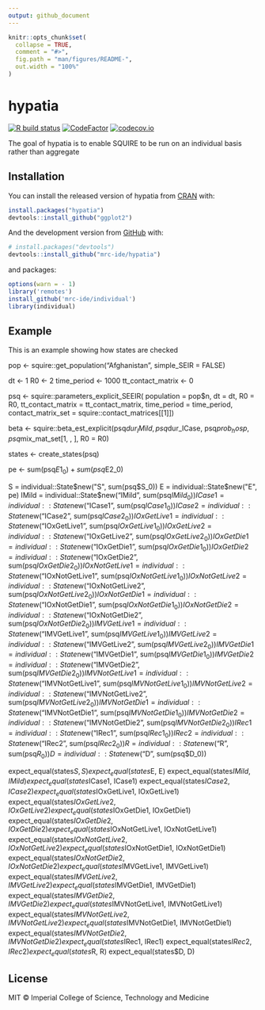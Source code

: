 ```yaml
---
output: github_document
---
```


<!-- README.md is generated from README.Rmd. Please edit that file -->

```r
knitr::opts_chunk$set(
  collapse = TRUE,
  comment = "#>",
  fig.path = "man/figures/README-",
  out.width = "100%"
)
```

# hypatia

<!-- badges: start -->
[![R build status](https://github.com/mrc-ide/hypatia/workflows/R-CMD-check/badge.svg)](https://github.com/mrc-ide/hypatia/actions)
[![CodeFactor](https://www.codefactor.io/repository/github/mrc-ide/hypatia/badge)](https://www.codefactor.io/repository/github/mrc-ide/hypatia)
[![codecov.io](https://codecov.io/github/mrc-ide/hypatia/coverage.svg?branch=main)](https://codecov.io/github/mrc-ide/hypatia?branch=main)
<!-- badges: end -->

The goal of hypatia is to enable SQUIRE to be run on an individual basis rather than aggregate

## Installation

You can install the released version of hypatia from [CRAN](https://CRAN.R-project.org) with:

``` r
install.packages("hypatia")
devtools::install_github("ggplot2")
```

And the development version from [GitHub](https://github.com/) with:

``` r
# install.packages("devtools")
devtools::install_github("mrc-ide/hypatia")
```

and packages:

``` r
options(warn = - 1) 
library('remotes')
install_github('mrc-ide/individual')
library(individual)
```

## Example
This is an example showing how states are checked


  pop <- squire::get_population("Afghanistan", simple_SEIR = FALSE)

  dt <- 1
  R0 <- 2
  time_period <- 1000
  tt_contact_matrix <- 0

  psq <- squire::parameters_explicit_SEEIR(
    population = pop$n,
    dt = dt,
    R0 = R0,
    tt_contact_matrix = tt_contact_matrix,
    time_period = time_period,
    contact_matrix_set = squire::contact_matrices[[1]])

  beta <- squire::beta_est_explicit(psq$dur_IMild, psq$dur_ICase,
                                    psq$prob_hosp,
                                    psq$mix_mat_set[1, , ], R0 = R0)

  states <- create_states(psq)

  pe <- sum(psq$E1_0) + sum(psq$E2_0)

  S = individual::State$new("S", sum(psq$S_0))
  E =  individual::State$new("E", pe)
  IMild = individual::State$new("IMild", sum(psq$IMild_0))
  ICase1 = individual::State$new("ICase1", sum(psq$ICase1_0))
  ICase2 = individual::State$new("ICase2", sum(psq$ICase2_0))
  IOxGetLive1 = individual::State$new("IOxGetLive1", sum(psq$IOxGetLive1_0))
  IOxGetLive2 = individual::State$new("IOxGetLive2", sum(psq$IOxGetLive2_0))
  IOxGetDie1 = individual::State$new("IOxGetDie1", sum(psq$IOxGetDie1_0))
  IOxGetDie2 = individual::State$new("IOxGetDie2", sum(psq$IOxGetDie2_0))
  IOxNotGetLive1 = individual::State$new("IOxNotGetLive1",
                                         sum(psq$IOxNotGetLive1_0))
  IOxNotGetLive2 = individual::State$new("IOxNotGetLive2",
                                         sum(psq$IOxNotGetLive2_0))
  IOxNotGetDie1 = individual::State$new("IOxNotGetDie1",
                                        sum(psq$IOxNotGetDie1_0))
  IOxNotGetDie2 = individual::State$new("IOxNotGetDie2",
                                        sum(psq$IOxNotGetDie2_0))
  IMVGetLive1 = individual::State$new("IMVGetLive1", sum(psq$IMVGetLive1_0))
  IMVGetLive2 = individual::State$new("IMVGetLive2", sum(psq$IMVGetLive2_0))
  IMVGetDie1 = individual::State$new("IMVGetDie1", sum(psq$IMVGetDie1_0))
  IMVGetDie2 = individual::State$new("IMVGetDie2", sum(psq$IMVGetDie2_0))
  IMVNotGetLive1 = individual::State$new("IMVNotGetLive1",
                                         sum(psq$IMVNotGetLive1_0))
  IMVNotGetLive2 = individual::State$new("IMVNotGetLive2",
                                         sum(psq$IMVNotGetLive2_0))
  IMVNotGetDie1 = individual::State$new("IMVNotGetDie1",
                                        sum(psq$IMVNotGetDie1_0))
  IMVNotGetDie2 = individual::State$new("IMVNotGetDie2",
                                        sum(psq$IMVNotGetDie2_0))
  IRec1 = individual::State$new("IRec1", sum(psq$IRec1_0))
  IRec2 = individual::State$new("IRec2", sum(psq$IRec2_0))
  R = individual::State$new("R", sum(psq$R_0))
  D = individual::State$new("D", sum(psq$D_0))

  expect_equal(states$S, S)
  expect_equal(states$E, E)
  expect_equal(states$IMild, IMild)
  expect_equal(states$ICase1, ICase1)
  expect_equal(states$ICase2, ICase2)
  expect_equal(states$IOxGetLive1, IOxGetLive1)
  expect_equal(states$IOxGetLive2, IOxGetLive2)
  expect_equal(states$IOxGetDie1, IOxGetDie1)
  expect_equal(states$IOxGetDie2, IOxGetDie2)
  expect_equal(states$IOxNotGetLive1, IOxNotGetLive1)
  expect_equal(states$IOxNotGetLive2, IOxNotGetLive2)
  expect_equal(states$IOxNotGetDie1, IOxNotGetDie1)
  expect_equal(states$IOxNotGetDie2, IOxNotGetDie2)
  expect_equal(states$IMVGetLive1, IMVGetLive1)
  expect_equal(states$IMVGetLive2, IMVGetLive2)
  expect_equal(states$IMVGetDie1, IMVGetDie1)
  expect_equal(states$IMVGetDie2, IMVGetDie2)
  expect_equal(states$IMVNotGetLive1, IMVNotGetLive1)
  expect_equal(states$IMVNotGetLive2, IMVNotGetLive2)
  expect_equal(states$IMVNotGetDie1, IMVNotGetDie1)
  expect_equal(states$IMVNotGetDie2, IMVNotGetDie2)
  expect_equal(states$IRec1, IRec1)
  expect_equal(states$IRec2, IRec2)
  expect_equal(states$R, R)
  expect_equal(states$D, D)


## License

MIT © Imperial College of Science, Technology and Medicine
